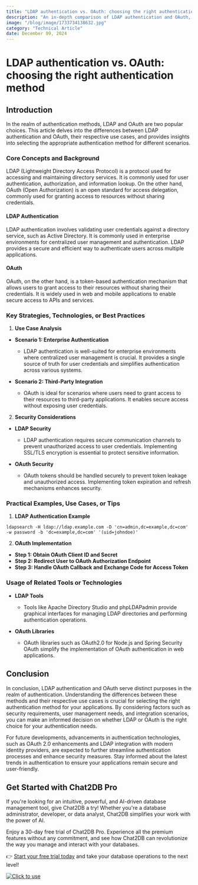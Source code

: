 ```yaml
---
title: "LDAP authentication vs. OAuth: choosing the right authentication method"
description: "An in-depth comparison of LDAP authentication and OAuth, exploring their differences, use cases, and best practices for choosing the right authentication method."
image: "/blog/image/1733734138632.jpg"
category: "Technical Article"
date: December 09, 2024
---
```


# LDAP authentication vs. OAuth: choosing the right authentication method


<Authors date="December 09, 2024">
  <Author name="Aiden Stone" link="https://chat2db.ai" />
</Authors>

## Introduction

In the realm of authentication methods, LDAP and OAuth are two popular choices. This article delves into the differences between LDAP authentication and OAuth, their respective use cases, and provides insights into selecting the appropriate authentication method for different scenarios.

### Core Concepts and Background

LDAP (Lightweight Directory Access Protocol) is a protocol used for accessing and maintaining directory services. It is commonly used for user authentication, authorization, and information lookup. On the other hand, OAuth (Open Authorization) is an open standard for access delegation, commonly used for granting access to resources without sharing credentials.

#### LDAP Authentication

LDAP authentication involves validating user credentials against a directory service, such as Active Directory. It is commonly used in enterprise environments for centralized user management and authentication. LDAP provides a secure and efficient way to authenticate users across multiple applications.

#### OAuth

OAuth, on the other hand, is a token-based authentication mechanism that allows users to grant access to their resources without sharing their credentials. It is widely used in web and mobile applications to enable secure access to APIs and services.

### Key Strategies, Technologies, or Best Practices

1. **Use Case Analysis**

- **Scenario 1: Enterprise Authentication**
  - LDAP authentication is well-suited for enterprise environments where centralized user management is crucial. It provides a single source of truth for user credentials and simplifies authentication across various systems.

- **Scenario 2: Third-Party Integration**
  - OAuth is ideal for scenarios where users need to grant access to their resources to third-party applications. It enables secure access without exposing user credentials.

2. **Security Considerations**

- **LDAP Security**
  - LDAP authentication requires secure communication channels to prevent unauthorized access to user credentials. Implementing SSL/TLS encryption is essential to protect sensitive information.

- **OAuth Security**
  - OAuth tokens should be handled securely to prevent token leakage and unauthorized access. Implementing token expiration and refresh mechanisms enhances security.

### Practical Examples, Use Cases, or Tips

1. **LDAP Authentication Example**

```ldap
ldapsearch -H ldap://ldap.example.com -D 'cn=admin,dc=example,dc=com' -w password -b 'dc=example,dc=com' '(uid=johndoe)'
```

2. **OAuth Implementation**

- **Step 1: Obtain OAuth Client ID and Secret**
- **Step 2: Redirect User to OAuth Authorization Endpoint**
- **Step 3: Handle OAuth Callback and Exchange Code for Access Token**

### Usage of Related Tools or Technologies

- **LDAP Tools**
  - Tools like Apache Directory Studio and phpLDAPadmin provide graphical interfaces for managing LDAP directories and performing authentication operations.

- **OAuth Libraries**
  - OAuth libraries such as OAuth2.0 for Node.js and Spring Security OAuth simplify the implementation of OAuth authentication in web applications.

## Conclusion

In conclusion, LDAP authentication and OAuth serve distinct purposes in the realm of authentication. Understanding the differences between these methods and their respective use cases is crucial for selecting the right authentication method for your applications. By considering factors such as security requirements, user management needs, and integration scenarios, you can make an informed decision on whether LDAP or OAuth is the right choice for your authentication needs.

For future developments, advancements in authentication technologies, such as OAuth 2.0 enhancements and LDAP integration with modern identity providers, are expected to further streamline authentication processes and enhance security measures. Stay informed about the latest trends in authentication to ensure your applications remain secure and user-friendly.

## Get Started with Chat2DB Pro

If you're looking for an intuitive, powerful, and AI-driven database management tool, give Chat2DB a try! Whether you're a database administrator, developer, or data analyst, Chat2DB simplifies your work with the power of AI.

Enjoy a 30-day free trial of Chat2DB Pro. Experience all the premium features without any commitment, and see how Chat2DB can revolutionize the way you manage and interact with your databases.

👉 [Start your free trial today](https://chat2db.ai/pricing) and take your database operations to the next level!


[![Click to use](/image/blog/bg/chat2db.jpg)](https://chat2db.ai/)
